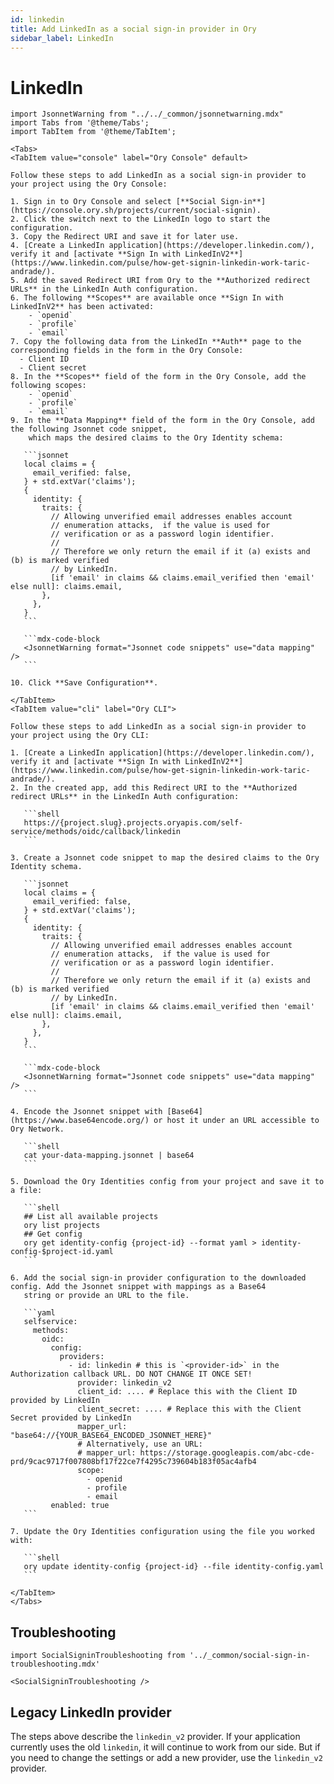 ```yaml
---
id: linkedin
title: Add LinkedIn as a social sign-in provider in Ory
sidebar_label: LinkedIn
---
```


# LinkedIn

````mdx-code-block
import JsonnetWarning from "../../_common/jsonnetwarning.mdx"
import Tabs from '@theme/Tabs';
import TabItem from '@theme/TabItem';

<Tabs>
<TabItem value="console" label="Ory Console" default>

Follow these steps to add LinkedIn as a social sign-in provider to your project using the Ory Console:

1. Sign in to Ory Console and select [**Social Sign-in**](https://console.ory.sh/projects/current/social-signin).
2. Click the switch next to the LinkedIn logo to start the configuration.
3. Copy the Redirect URI and save it for later use.
4. [Create a LinkedIn application](https://developer.linkedin.com/), verify it and [activate **Sign In with LinkedInV2**](https://www.linkedin.com/pulse/how-get-signin-linkedin-work-taric-andrade/).
5. Add the saved Redirect URI from Ory to the **Authorized redirect URLs** in the LinkedIn Auth configuration.
6. The following **Scopes** are available once **Sign In with LinkedInV2** has been activated:
    - `openid`
    - `profile`
    - `email`
7. Copy the following data from the LinkedIn **Auth** page to the corresponding fields in the form in the Ory Console:
  - Client ID
  - Client secret
8. In the **Scopes** field of the form in the Ory Console, add the following scopes:
    - `openid`
    - `profile`
    - `email`
9. In the **Data Mapping** field of the form in the Ory Console, add the following Jsonnet code snippet,
    which maps the desired claims to the Ory Identity schema:

   ```jsonnet
   local claims = {
     email_verified: false,
   } + std.extVar('claims');
   {
     identity: {
       traits: {
         // Allowing unverified email addresses enables account
         // enumeration attacks,  if the value is used for
         // verification or as a password login identifier.
         //
         // Therefore we only return the email if it (a) exists and (b) is marked verified
         // by LinkedIn.
         [if 'email' in claims && claims.email_verified then 'email' else null]: claims.email,
       },
     },
   }
   ```

   ```mdx-code-block
   <JsonnetWarning format="Jsonnet code snippets" use="data mapping" />
   ```

10. Click **Save Configuration**.

</TabItem>
<TabItem value="cli" label="Ory CLI">

Follow these steps to add LinkedIn as a social sign-in provider to your project using the Ory CLI:

1. [Create a LinkedIn application](https://developer.linkedin.com/), verify it and [activate **Sign In with LinkedInV2**](https://www.linkedin.com/pulse/how-get-signin-linkedin-work-taric-andrade/).
2. In the created app, add this Redirect URI to the **Authorized redirect URLs** in the LinkedIn Auth configuration:

   ```shell
   https://{project.slug}.projects.oryapis.com/self-service/methods/oidc/callback/linkedin
   ```

3. Create a Jsonnet code snippet to map the desired claims to the Ory Identity schema.

   ```jsonnet
   local claims = {
     email_verified: false,
   } + std.extVar('claims');
   {
     identity: {
       traits: {
         // Allowing unverified email addresses enables account
         // enumeration attacks,  if the value is used for
         // verification or as a password login identifier.
         //
         // Therefore we only return the email if it (a) exists and (b) is marked verified
         // by LinkedIn.
         [if 'email' in claims && claims.email_verified then 'email' else null]: claims.email,
       },
     },
   }
   ```

   ```mdx-code-block
   <JsonnetWarning format="Jsonnet code snippets" use="data mapping" />
   ```

4. Encode the Jsonnet snippet with [Base64](https://www.base64encode.org/) or host it under an URL accessible to Ory Network.

   ```shell
   cat your-data-mapping.jsonnet | base64
   ```

5. Download the Ory Identities config from your project and save it to a file:

   ```shell
   ## List all available projects
   ory list projects
   ## Get config
   ory get identity-config {project-id} --format yaml > identity-config-$project-id.yaml
   ```

6. Add the social sign-in provider configuration to the downloaded config. Add the Jsonnet snippet with mappings as a Base64
   string or provide an URL to the file.

   ```yaml
   selfservice:
     methods:
       oidc:
         config:
           providers:
             - id: linkedin # this is `<provider-id>` in the Authorization callback URL. DO NOT CHANGE IT ONCE SET!
               provider: linkedin_v2
               client_id: .... # Replace this with the Client ID provided by LinkedIn
               client_secret: .... # Replace this with the Client Secret provided by LinkedIn
               mapper_url: "base64://{YOUR_BASE64_ENCODED_JSONNET_HERE}"
               # Alternatively, use an URL:
               # mapper_url: https://storage.googleapis.com/abc-cde-prd/9cac9717f007808bf17f22ce7f4295c739604b183f05ac4afb4
               scope:
                 - openid
                 - profile
                 - email
         enabled: true
   ```

7. Update the Ory Identities configuration using the file you worked with:

   ```shell
   ory update identity-config {project-id} --file identity-config.yaml
   ```

</TabItem>
</Tabs>
````

## Troubleshooting

```mdx-code-block
import SocialSigninTroubleshooting from '../_common/social-sign-in-troubleshooting.mdx'

<SocialSigninTroubleshooting />
```

## Legacy LinkedIn provider

The steps above describe the `linkedin_v2` provider. If your application currently uses the old `linkedin`, it will continue to
work from our side. But if you need to change the settings or add a new provider, use the `linkedin_v2` provider.
